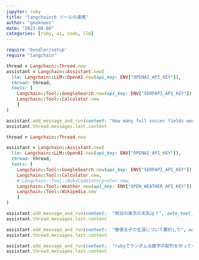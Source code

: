 ```yaml
---
jupyter: ruby
title: "langchainrb ツールの連携"
author: "geeknees"
date: "2023-08-08"
categories: [ruby, ai, code, llm]
---
```


```ruby
require 'bundler/setup'
require "langchain"

thread = Langchain::Thread.new
assistant = Langchain::Assistant.new(
  llm: Langchain::LLM::OpenAI.new(api_key: ENV["OPENAI_API_KEY"]),
  thread: thread,
  tools: [
    Langchain::Tool::GoogleSearch.new(api_key: ENV["SERPAPI_API_KEY"]),
    Langchain::Tool::Calculator.new
    ]
)

assistant.add_message_and_run(content: "How many full soccer fields would be needed to cover the distance between NYC and DC in a straight line?", auto_tool_execution: true)
assistant.thread.messages.last.content
```


```ruby

thread = Langchain::Thread.new

assistant = Langchain::Assistant.new(
  llm: Langchain::LLM::OpenAI.new(api_key: ENV["OPENAI_API_KEY"]),
  thread: thread,
  tools: [
    Langchain::Tool::GoogleSearch.new(api_key: ENV["SERPAPI_API_KEY"]),
    Langchain::Tool::Calculator.new,
    # Langchain::Tool::RubyCodeInterpreter.new,
    Langchain::Tool::Weather.new(api_key: ENV["OPEN_WEATHER_API_KEY"]),
    Langchain::Tool::Wikipedia.new
    ]
)

assistant.add_message_and_run(content:  "明日の東京の天気は？", auto_tool_execution: true)
assistant.thread.messages.last.content
```

```ruby
assistant.add_message_and_run(content:  "聖徳太子の生涯について要約して", auto_tool_execution: true)
assistant.thread.messages.last.content
```

```ruby
assistant.add_message_and_run(content:  "rubyでランダムな数字の配列を作ってください", auto_tool_execution: true)
assistant.thread.messages.last.content
```
